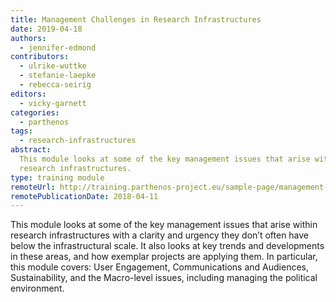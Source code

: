 ```yaml
---
title: Management Challenges in Research Infrastructures
date: 2019-04-18
authors:
  - jennifer-edmond
contributors:
  - ulrike-wuttke
  - stefanie-laepke
  - rebecca-seirig
editors:
  - vicky-garnett
categories:
  - parthenos
tags:
  - research-infrastructures
abstract:
  This module looks at some of the key management issues that arise within
  research infrastructures.
type: training module
remoteUrl: http://training.parthenos-project.eu/sample-page/management-challenges/
remotePublicationDate: 2018-04-11
---
```


This module looks at some of the key management issues that arise within
research infrastructures with a clarity and urgency they don’t often have below
the infrastructural scale. It also looks at key trends and developments in these
areas, and how exemplar projects are applying them. In particular, this module
covers: User Engagement, Communications and Audiences, Sustainability, and the
Macro-level issues, including managing the political environment.

<CTA
  title="Interested in learning more?"
  subtitle="Check out Management Challenges in Research Infrastructures on PARTHENOS"
  url="http://training.parthenos-project.eu/sample-page/management-challenges/"
/>
